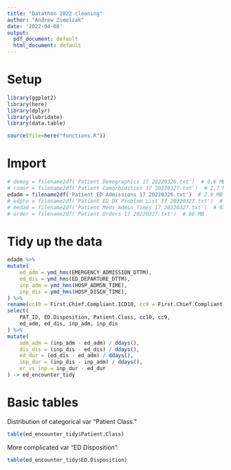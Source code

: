 ```yaml
---
title: "Datathon 2022 cleaning"
author: "Andrew Zimolzak"
date: '2022-04-08'
output:
  pdf_document: default
  html_document: default
---
```


# Setup
```r
library(ggplot2)
library(here)
library(dplyr)
library(lubridate)
library(data.table)

source(file=here("functions.R"))
```

# Import
```r

# demog = filename2df('Patient Demographics 17 20220326.txt')  # 0.6 MB
# comor = filename2df('Patient Comorbidities 17 20220327.txt')  # 2.7 MB
edadm = filename2df('Patient ED Admissions 17 20220326.txt')  # 2.9 MB
# edpro = filename2df('Patient ED DX Problem List 17 20220327.txt')  # 19 MB
# medad = filename2df('Patient Meds Admin Times 17 20220327.txt')  # 93 MB
# order = filename2df('Patient Orders 17 20220327.txt')  # 86 MB
```

# Tidy up the data
```r
edadm %>%
mutate(
	ed_adm = ymd_hms(EMERGENCY_ADMISSION_DTTM),
	ed_dis = ymd_hms(ED_DEPARTURE_DTTM),
	inp_adm = ymd_hms(HOSP_ADMSN_TIME),
	inp_dis = ymd_hms(HOSP_DISCH_TIME),
) %>%
rename(cc10 = First.Chief.Compliant.ICD10, cc9 = First.Chief.Compliant.ICD9) %>%
select(
	PAT_ID, ED.Disposition, Patient.Class, cc10, cc9,
	ed_adm, ed_dis, inp_adm, inp_dis
) %>%
mutate(
	adm_adm = (inp_adm - ed_adm) / ddays(),
	dis_dis = (inp_dis - ed_dis) / ddays(),
	ed_dur = (ed_dis - ed_adm) / ddays(),
	inp_dur = (inp_dis - inp_adm) / ddays(),
	er_vs_inp = inp_dur - ed_dur
) -> ed_encounter_tidy
```

# Basic tables

Distribution of categorical var "Patient Class."
```r
table(ed_encounter_tidy$Patient.Class)
```

More complicated var "ED Disposition":
```r
table(ed_encounter_tidy$ED.Disposition)
```

